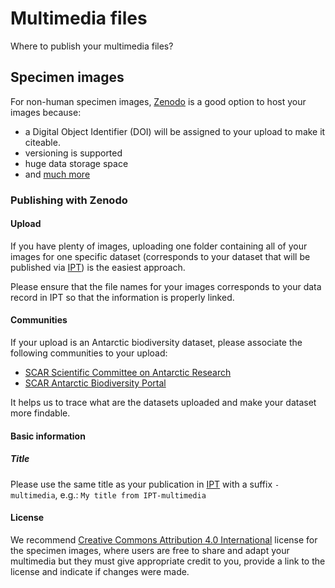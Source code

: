 # Multimedia files

Where to publish your multimedia files?

## Specimen images

For non-human specimen images, [Zenodo](https://zenodo.org/) is a good option to host your images because:

- a Digital Object Identifier (DOI) will be assigned to your upload to make it citeable.
- versioning is supported
- huge data storage space 
- and [much more](https://help.zenodo.org/features/)

### Publishing with Zenodo {-}

#### Upload {-}

If you have plenty of images, uploading one folder containing all of your images for one specific dataset (corresponds to your dataset that will be published via [IPT](ipt.biodiversity.aq)) is the easiest approach. 

Please ensure that the file names for your images corresponds to your data record in IPT so that the information is properly linked.

#### Communities {-}

If your upload is an Antarctic biodiversity dataset, please associate the following communities to your upload:

- [SCAR Scientific Committee on Antarctic Research](https://zenodo.org/communities/scar/?page=1&size=20)
- [SCAR Antarctic Biodiversity Portal](https://zenodo.org/communities/scar-biodiversity-aq/?page=1&size=20)

It helps us to trace what are the datasets uploaded and make your dataset more findable.

#### Basic information {-}

##### Title {-}

Please use the same title as your publication in [IPT](ipt.biodiversity.aq) with a suffix `-multimedia`, e.g.: `My title from IPT-multimedia`

#### License {-}

We recommend 
[Creative Commons Attribution 4.0 International](https://creativecommons.org/licenses/by/4.0/) license for the specimen images, where users are free to share and adapt your multimedia but they must give appropriate credit to you, provide a link to the license and indicate if changes were made.

